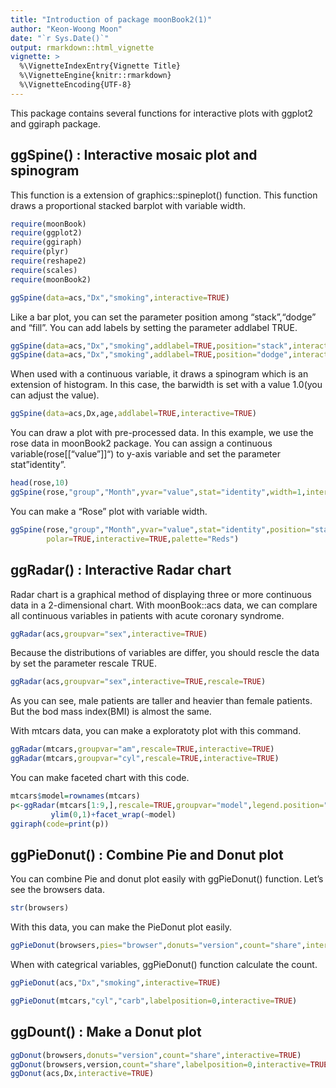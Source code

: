 ```yaml
---
title: "Introduction of package moonBook2(1)"
author: "Keon-Woong Moon"
date: "`r Sys.Date()`"
output: rmarkdown::html_vignette
vignette: >
  %\VignetteIndexEntry{Vignette Title}
  %\VignetteEngine{knitr::rmarkdown}
  %\VignetteEncoding{UTF-8}
---
```


This package contains several functions for interactive plots with ggplot2 and ggiraph package.

## ggSpine() : Interactive mosaic plot and spinogram

This function is a extension of graphics::spineplot() function. This function draws a proportional stacked barplot with variable width. 

```r
require(moonBook)
require(ggplot2)
require(ggiraph)
require(plyr)
require(reshape2)
require(scales)
require(moonBook2)

ggSpine(data=acs,"Dx","smoking",interactive=TRUE)
```

Like a bar plot, you can set the parameter position among "stack","dodge" and "fill". You can add labels by setting the parameter addlabel TRUE.
```r
ggSpine(data=acs,"Dx","smoking",addlabel=TRUE,position="stack",interactive=TRUE)
ggSpine(data=acs,"Dx","smoking",addlabel=TRUE,position="dodge",interactive=TRUE)
```

When used with a continuous variable, it draws a spinogram which is an extension of histogram. In this case, the barwidth is set with a value 1.0(you can adjust the value).  

```r
ggSpine(data=acs,Dx,age,addlabel=TRUE,interactive=TRUE)
```

You can draw a plot with pre-processed data. In this example, we use the rose data in moonBook2 package. You can assign a continuous variable(rose[["value"]]") to y-axis variable and set the parameter stat "identity".
```r
head(rose,10)
ggSpine(rose,"group","Month",yvar="value",stat="identity",width=1,interactive=TRUE)
```

You can make a "Rose" plot with variable width.
```r
ggSpine(rose,"group","Month",yvar="value",stat="identity",position="stack",width=1,
        polar=TRUE,interactive=TRUE,palette="Reds")
```

## ggRadar() : Interactive Radar chart

Radar chart is a graphical method of displaying three or more continuous data in a 2-dimensional chart. With moonBook::acs data, we can complare all continuous variables in patients with acute coronary syndrome.

```r
ggRadar(acs,groupvar="sex",interactive=TRUE)
```

Because the distributions of variables are differ, you should rescle the data by set the parameter rescale TRUE.
```r
ggRadar(acs,groupvar="sex",interactive=TRUE,rescale=TRUE)
```
As you can see, male patients are taller and heavier than female patients. But the bod mass index(BMI) is almost the same.

With mtcars data, you can make a exploratoty plot with this command. 

```r
ggRadar(mtcars,groupvar="am",rescale=TRUE,interactive=TRUE)
ggRadar(mtcars,groupvar="cyl",rescale=TRUE,interactive=TRUE)
```

You can make faceted chart with this code.

```r
mtcars$model=rownames(mtcars)
p<-ggRadar(mtcars[1:9,],rescale=TRUE,groupvar="model",legend.position="none")+
         ylim(0,1)+facet_wrap(~model)
ggiraph(code=print(p))
```


## ggPieDonut() : Combine Pie and Donut plot

You can combine Pie and donut plot easily with ggPieDonut() function. Let's see the browsers data.

```r
str(browsers)
```

With this data, you can make the PieDonut plot easily.
```r
ggPieDonut(browsers,pies="browser",donuts="version",count="share",interactive=TRUE)
```

When with categrical variables, ggPieDonut() function calculate the count.
```r
ggPieDonut(acs,"Dx","smoking",interactive=TRUE)
```
```r
ggPieDonut(mtcars,"cyl","carb",labelposition=0,interactive=TRUE)
```


## ggDount() : Make a Donut plot

```r
ggDonut(browsers,donuts="version",count="share",interactive=TRUE)
ggDonut(browsers,version,count="share",labelposition=0,interactive=TRUE)
ggDonut(acs,Dx,interactive=TRUE)
```
